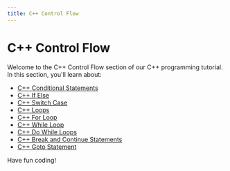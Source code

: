```yaml
---
title: C++ Control Flow
---
```


# C++ Control Flow

Welcome to the C++ Control Flow section of our C++ programming tutorial. In this section, you'll learn about:

- [C++ Conditional Statements](./0-cpp-conditional-statements.mdx)
- [C++ If Else](./1-cpp-if-else.mdx)
- [C++ Switch Case](./2-cpp-switch-case.mdx)
- [C++ Loops](./3-cpp-loops.mdx)
- [C++ For Loop](./4-cpp-for-loop.mdx)
- [C++ While Loop](./5-cpp-while-loop.mdx)
- [C++ Do While Loops](./6-cpp-do-while.mdx)
- [C++ Break and Continue Statements](./7-cpp-break-continue.mdx)
- [C++ Goto Statement](./8-cpp-goto-statement.mdx)

Have fun coding!
